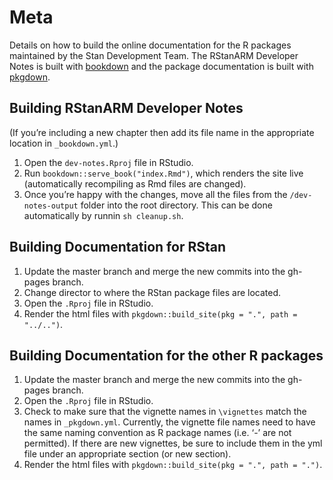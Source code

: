 # Meta

Details on how to build the online documentation for the R packages maintained by the Stan Development Team.
The RStanARM Developer Notes is built with [bookdown](https://bookdown.org/yihui/bookdown/) and the package
documentation is built with [pkgdown](http://pkgdown.r-lib.org/).

## Building RStanARM Developer Notes

(If you're including a new chapter then add its file name in the appropriate location in `_bookdown.yml`.)

1. Open the `dev-notes.Rproj` file in RStudio.
2. Run `bookdown::serve_book("index.Rmd")`, which renders the site live (automatically recompiling as Rmd files are changed).
3. Once you're happy with the changes, move all the files from the `/dev-notes-output` folder into the root directory. This can be done automatically by runnin `sh cleanup.sh`.


## Building Documentation for RStan

1. Update the master branch and merge the new commits into the gh-pages branch.
2. Change director to where the RStan package files are located.
3. Open the `.Rproj` file in RStudio.
4. Render the html files with `pkgdown::build_site(pkg = ".", path = "../..")`.

## Building Documentation for the other R packages

1. Update the master branch and merge the new commits into the gh-pages branch.
2. Open the `.Rproj` file in RStudio.
3. Check to make sure that the vignette names in `\vignettes` match the names in `_pkgdown.yml`. Currently, the vignette file names need to have the same naming convention as R package names (i.e. '-' are not permitted). If there are new vignettes, be sure to include them in the yml file under an appropriate section (or new section).
4. Render the html files with `pkgdown::build_site(pkg = ".", path = ".")`.
